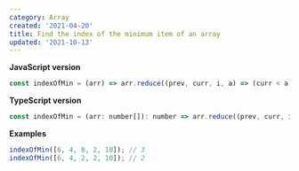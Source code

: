 ```yaml
---
category: Array
created: '2021-04-20'
title: Find the index of the minimum item of an array
updated: '2021-10-13'
---
```


**JavaScript version**

```js
const indexOfMin = (arr) => arr.reduce((prev, curr, i, a) => (curr < a[prev] ? i : prev), 0);
```

**TypeScript version**

```js
const indexOfMin = (arr: number[]): number => arr.reduce((prev, curr, i, a) => (curr < a[prev] ? i : prev), 0);
```

**Examples**

```js
indexOfMin([6, 4, 8, 2, 10]); // 3
indexOfMin([6, 4, 2, 2, 10]); // 2
```
